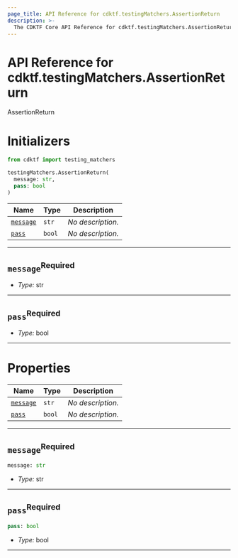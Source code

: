 ```yaml
---
page_title: API Reference for cdktf.testingMatchers.AssertionReturn
description: >-
  The CDKTF Core API Reference for cdktf.testingMatchers.AssertionReturn.
---
```


<!-- This file is generated through yarn generate-docs -->

# API Reference for cdktf.testingMatchers.AssertionReturn

   AssertionReturn <a name="AssertionReturn" id="cdktf.testingMatchers.AssertionReturn"></a>
  
  # Initializers <a name="Initializers" id="cdktf.testingMatchers.AssertionReturn.Initializer"></a>
  
  ```python
  from cdktf import testing_matchers
  
  testingMatchers.AssertionReturn(
    message: str,
    pass: bool
  )
  ```
  
  | **Name** | **Type** | **Description** |
  | --- | --- | --- |
  | <code><a href="#cdktf.testingMatchers.AssertionReturn.Initializer.parameter.message">message</a></code> | <code>str</code> | *No description.* |
  | <code><a href="#cdktf.testingMatchers.AssertionReturn.Initializer.parameter.pass">pass</a></code> | <code>bool</code> | *No description.* |
  
  ---
  
  ## `message`<sup>Required</sup> <a name="message" id="cdktf.testingMatchers.AssertionReturn.Initializer.parameter.message"></a>
  
  - *Type:* str
  
  ---
  
  ## `pass`<sup>Required</sup> <a name="pass" id="cdktf.testingMatchers.AssertionReturn.Initializer.parameter.pass"></a>
  
  - *Type:* bool
  
  ---
  
  
  
  # Properties <a name="Properties" id="Properties"></a>
  
  | **Name** | **Type** | **Description** |
  | --- | --- | --- |
  | <code><a href="#cdktf.testingMatchers.AssertionReturn.property.message">message</a></code> | <code>str</code> | *No description.* |
  | <code><a href="#cdktf.testingMatchers.AssertionReturn.property.pass">pass</a></code> | <code>bool</code> | *No description.* |
  
  ---
  
  ## `message`<sup>Required</sup> <a name="message" id="cdktf.testingMatchers.AssertionReturn.property.message"></a>
  
  ```python
  message: str
  ```
  
  - *Type:* str
  
  ---
  
  ## `pass`<sup>Required</sup> <a name="pass" id="cdktf.testingMatchers.AssertionReturn.property.pass"></a>
  
  ```python
  pass: bool
  ```
  
  - *Type:* bool
  
  ---
  
  

